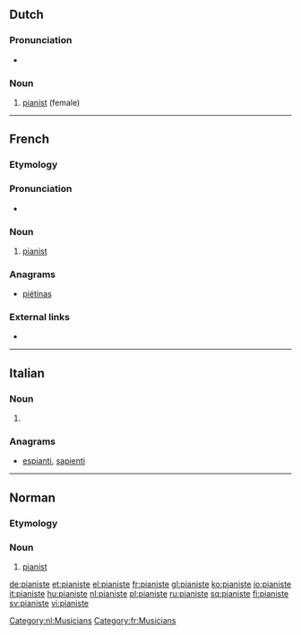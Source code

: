 ==Dutch==

===Pronunciation===
* {{audio|Nl-pianiste.ogg|Audio|lang=nl}}

===Noun===
{{nl-noun|f|-en|pl2=-s|pianistetje|m=pianist}}

# [[pianist]] (female)

[[Category:nl:Musicians]]

----

==French==
{{wikipedia|lang=fr}}

===Etymology===
{{suffix|piano|iste|lang=fr}}

===Pronunciation===
* {{IPA|/pja.nist/|lang=fr}}

===Noun===
{{fr-noun|mf}}

# [[pianist]]

===Anagrams===
* [[piétinas#French|piétinas]]

===External links===
* {{R:TLFi}}

[[Category:fr:Musicians]]

----

==Italian==

===Noun===
{{head|it|noun plural form|g=f}}

# {{plural of|pianista|lang=it}}

===Anagrams===
* [[espianti#Italian|espianti]], [[sapienti#Italian|sapienti]]

----

==Norman==

===Etymology===
{{suffix|piano|gloss1=piano|iste|lang=nrf}}

===Noun===
{{nrf-noun|mf}}

# {{label|nrf|Jersey}} [[pianist]]

{{catlangcode|nrf|Musicians}}

[[de:pianiste]]
[[et:pianiste]]
[[el:pianiste]]
[[fr:pianiste]]
[[gl:pianiste]]
[[ko:pianiste]]
[[io:pianiste]]
[[it:pianiste]]
[[hu:pianiste]]
[[nl:pianiste]]
[[pl:pianiste]]
[[ru:pianiste]]
[[sq:pianiste]]
[[fi:pianiste]]
[[sv:pianiste]]
[[vi:pianiste]]